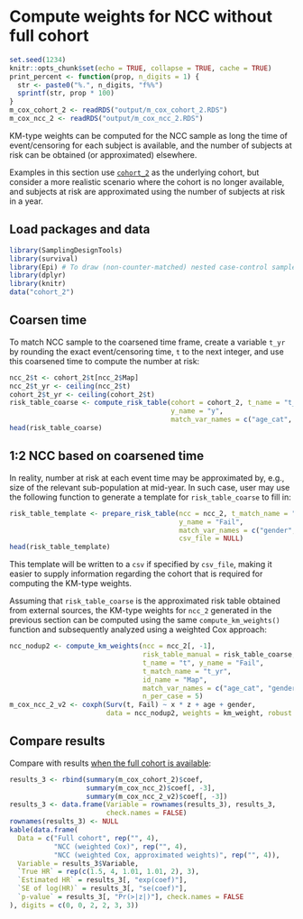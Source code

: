 # Compute weights for NCC without full cohort

```r
set.seed(1234)
knitr::opts_chunk$set(echo = TRUE, collapse = TRUE, cache = TRUE)
print_percent <- function(prop, n_digits = 1) {
  str <- paste0("%.", n_digits, "f%%")
  sprintf(str, prop * 100)
}
m_cox_cohort_2 <- readRDS("output/m_cox_cohort_2.RDS")
m_cox_ncc_2 <- readRDS("output/m_cox_ncc_2.RDS")
```

KM-type weights can be computed for the NCC sample as long the time of
event/censoring for each subject is available, and the number of subjects at
risk can be obtained (or approximated) elsewhere. 

Examples in this section use [`cohort_2`](index.qmd#cohort_2) as the underlying
cohort, but consider a more realistic scenario where the cohort is no longer
available, and subjects at risk are approximated using the number of subjects at
risk in a year.

## Load packages and data

```r
library(SamplingDesignTools)
library(survival)
library(Epi) # To draw (non-counter-matched) nested case-control sample
library(dplyr)
library(knitr)
data("cohort_2")
```

## Coarsen time

To match NCC sample to the coarsened time frame, create a variable `t_yr` by 
rounding the exact event/censoring time, `t` to the next integer, and use this
coarsened time to compute the number at risk:

```r
ncc_2$t <- cohort_2$t[ncc_2$Map]
ncc_2$t_yr <- ceiling(ncc_2$t)
cohort_2$t_yr <- ceiling(cohort_2$t)
risk_table_coarse <- compute_risk_table(cohort = cohort_2, t_name = "t_yr", 
                                        y_name = "y", 
                                        match_var_names = c("age_cat", "gender"))
head(risk_table_coarse)
```

## 1:2 NCC based on coarsened time

In reality, number at risk at each event time may be approximated by, e.g., size
of the relevant sub-population at mid-year. In such case, user may use the 
following function to generate a template for `risk_table_coarse` to fill in:

```r
risk_table_template <- prepare_risk_table(ncc = ncc_2, t_match_name = "t_yr", 
                                          y_name = "Fail", 
                                          match_var_names = c("gender", "age_cat"), 
                                          csv_file = NULL)
head(risk_table_template)
```

This template will be written to a `csv` if specified by `csv_file`, making it 
easier to supply information regarding the cohort that is required for computing 
the KM-type weights.

Assuming that `risk_table_coarse` is the approximated risk table obtained from
external sources, the KM-type weights for `ncc_2` generated in the previous
section can be computed using the same `compute_km_weights()` function and 
subsequently analyzed using a weighted Cox approach:

```r
ncc_nodup2 <- compute_km_weights(ncc = ncc_2[, -1], 
                                 risk_table_manual = risk_table_coarse, 
                                 t_name = "t", y_name = "Fail", 
                                 t_match_name = "t_yr",
                                 id_name = "Map", 
                                 match_var_names = c("age_cat", "gender"), 
                                 n_per_case = 5)
m_cox_ncc_2_v2 <- coxph(Surv(t, Fail) ~ x * z + age + gender, 
                        data = ncc_nodup2, weights = km_weight, robust = TRUE)
```

## Compare results {#results}

Compare with results [when the full cohort is available](ncc_km_weight.qmd#results):

```r
results_3 <- rbind(summary(m_cox_cohort_2)$coef, 
                   summary(m_cox_ncc_2)$coef[, -3], 
                   summary(m_cox_ncc_2_v2)$coef[, -3])
results_3 <- data.frame(Variable = rownames(results_3), results_3, 
                        check.names = FALSE)
rownames(results_3) <- NULL
kable(data.frame(
  Data = c("Full cohort", rep("", 4), 
           "NCC (weighted Cox)", rep("", 4),
           "NCC (weighted Cox, approximated weights)", rep("", 4)), 
  Variable = results_3$Variable, 
  `True HR` = rep(c(1.5, 4, 1.01, 1.01, 2), 3),
  `Estimated HR` = results_3[, "exp(coef)"], 
  `SE of log(HR)` = results_3[, "se(coef)"], 
  `p-value` = results_3[, "Pr(>|z|)"], check.names = FALSE
), digits = c(0, 0, 2, 2, 3, 3))
```
